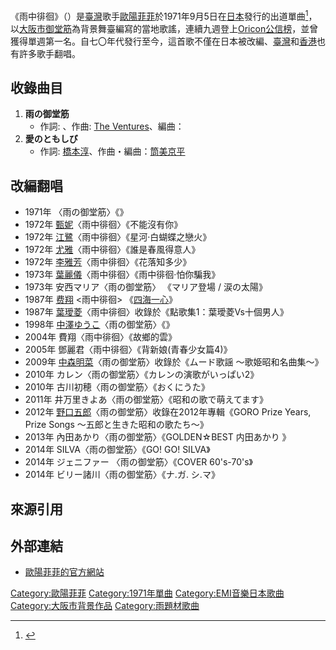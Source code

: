 {{Infobox Album
| Name  = {{lang|ja|雨の御堂筋}}<br>雨中徘徊
| Type  = ep
| Cover  = Ame no midousuji.jpg
| Background =
| Alt  = 
| Artist  = 歐陽菲菲
| Released   = 1971年9月5日
| Format  = [[黑膠|黑膠]][[單曲|單曲]]
| Recorded  = {{JPN}}
| Genre = [[流行音樂|流行音樂]]
| Length = 3:21
| Label = [[EMI音樂日本|東芝音樂工業]]
| Director = 
| Producer = 
| Reviews = 
| Chart position = *單週第1名（[[Oricon公信榜|Oricon公信榜]]）
*1971年度第18名（[[Oricon公信榜|Oricon公信榜]]）
*1972年度第13名（[[Oricon公信榜|Oricon公信榜]]）
| Certification  = *第13回[[日本唱片大賞|日本唱片大賞]]・新人賞<ref>{{Cite web |url = http://www.news-postseven.com/archives/20101227_9490.html |title = 『雨の御堂筋』欧陽菲菲　台湾では国民栄誉賞受賞の大スター |author =  |date = 2010年12月27日 |publisher = 週刊ポスト |language = ja |accessdate = 2016年1月20日 |quote = 『雨の御堂筋』が大ヒットした同年、日本レコード大賞新人賞を獲得。翌年には外国人としては初のNHK紅白歌合戦に出場している。 }}</ref>
| Last album = 
| This album = 雨中徘徊<br>（1971年）
| Next album = 雨中旅程<br>（1971年）
| Misc  = 
}}

《雨中徘徊》（{{jpn|j=雨の御堂筋|hg=あめのみどうすじ|rm=Ame no midousuji |f=h}}）是[[臺灣|臺灣]]歌手[[歐陽菲菲|歐陽菲菲]]於1971年9月5日在[[日本|日本]]發行的出道單曲<ref>{{Cite web |url = http://music-calendar.jp/kayou/2015090501 |title = 台湾の星・欧陽菲菲、44年前の本日9月5日、「雨の御堂筋」でデビュー。 |author = 鈴木啓之 |date = 2015年9月5日 |publisher = 大人のMusic Calendar |language=ja |accessdate = 2016年1月20日 |quote = 台北のレストラン・シアター「中央酒店」で歌って人気を博していた彼女を見出したのは、坂本九や弘田三枝子をはじめ多くのスター歌手を発掘・育成してきた、東芝の草野浩二ディレクターであった。氏が「二人の銀座」に始まる「北国の青い空」「京都の恋」といった一連のベンチャーズ歌謡を手がけていたことから、欧陽菲菲のデビュー曲もベンチャーズの作による「雨の御堂筋」に決まり、71年9月に日本デビュー。最初に来日した際は観光ビザだったという。 }}</ref>，以[[大阪市|大阪市]][[御堂筋|御堂筋]]為背景舞臺編寫的當地歌謠，連續九週登上[[Oricon公信榜|Oricon公信榜]]，並曾獲得單週第一名。自七〇年代發行至今，這首歌不僅在日本被改編、[[臺灣|臺灣]]和[[香港|香港]]也有許多歌手翻唱。

==收錄曲目==
#'''雨の御堂筋'''
#*作詞: {{link-ja|林春生 (日本)|林春生}}、作曲: [[The_Ventures|The Ventures]]、編曲：{{link-jp|川口真|川口真}}
#'''愛のともしび'''
#*作詞: [[橋本淳|橋本淳]]、作曲・編曲：[[筒美京平|筒美京平]]

==改編翻唱==
* 1971年 {{link-jp|南沙織|南沙織}}〈雨の御堂筋〉《{{link-jp|潮風のメロディ|潮風のメロディ (アルバム)}}》
* 1972年 [[甄妮|甄妮]]〈雨中徘徊〉《不能沒有你》
* 1972年 [[江鷺|江鷺]]〈雨中徘徊〉《星河·白蝴蝶之戀火》
* 1972年 [[尤雅|尤雅]]〈雨中徘徊〉《誰是春風得意人》
* 1972年 [[李雅芳|李雅芳]]〈雨中徘徊〉《花落知多少》
* 1973年 [[葉麗儀|葉麗儀]]〈雨中徘徊〉《雨中徘徊·怕你騙我》
* 1973年 安西マリア〈雨の御堂筋〉 《マリア登場 / 涙の太陽》
* 1987年 [[费翔|费翔]] <雨中徘徊> 《[[四海一心|四海一心]]》
* 1987年 [[葉璦菱|葉璦菱]]〈雨中徘徊〉收錄於《點歌集1：葉璦菱Vs十個男人》
* 1998年 [[中澤裕子|中澤ゆうこ]]〈雨の御堂筋〉《{{link-jp|中澤ゆうこ 第一章|中澤ゆうこ 第一章}}》
* 2004年 費翔〈雨中徘徊〉《故鄉的雲》
* 2005年 鄧麗君〈雨中徘徊〉《背新娘(青春少女篇4)》
* 2009年 [[中森明菜|中森明菜]]〈雨の御堂筋〉收錄於《ムード歌謡 ～歌姫昭和名曲集～》
* 2010年 カレン〈雨の御堂筋〉《カレンの演歌がいっぱい2》
* 2010年 古川初穂〈雨の御堂筋〉《おくにうた》
* 2011年 井万里きよあ〈雨の御堂筋〉《昭和の歌で萌えてます》
* 2012年 [[野口五郎|野口五郎]]〈雨の御堂筋〉收錄在2012年專輯《GORO Prize Years, Prize Songs ～五郎と生きた昭和の歌たち～》
* 2013年 內田あかり〈雨の御堂筋〉《GOLDEN☆BEST 内田あかり 》
* 2014年 SILVA〈雨の御堂筋〉《GO! GO! SILVA》
* 2014年 ジェニファー 〈雨の御堂筋〉《COVER 60's-70's》
* 2014年 ビリー諸川〈雨の御堂筋〉《ナ.ガ. シ.マ》

==來源引用==
{{reflist|2}}

==外部連結==
* [http://www.feifei.jp 歐陽菲菲的官方網站]{{ja}}

[[Category:歐陽菲菲|Category:歐陽菲菲]]
[[Category:1971年單曲|Category:1971年單曲]]
[[Category:EMI音樂日本歌曲|Category:EMI音樂日本歌曲]]
[[Category:大阪市背景作品|Category:大阪市背景作品]]
[[Category:雨題材歌曲|Category:雨題材歌曲]]